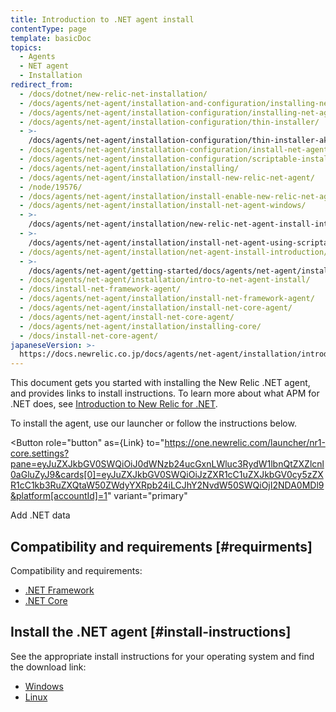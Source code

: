 ```yaml
---
title: Introduction to .NET agent install
contentType: page
template: basicDoc
topics:
  - Agents
  - NET agent
  - Installation
redirect_from:
  - /docs/dotnet/new-relic-net-installation/
  - /docs/agents/net-agent/installation-and-configuration/installing-net-agent/
  - /docs/agents/net-agent/installation-configuration/installing-net-agent/
  - /docs/agents/net-agent/installation-configuration/thin-installer/
  - >-
    /docs/agents/net-agent/installation-configuration/thin-installer-aka-installer-w-organic-ground-unicorn-horn/
  - /docs/agents/net-agent/installation-configuration/install-net-agent/
  - /docs/agents/net-agent/installation-configuration/scriptable-installer/
  - /docs/agents/net-agent/installation/installing/
  - /docs/agents/net-agent/installation/install-new-relic-net-agent/
  - /node/19576/
  - /docs/agents/net-agent/installation/install-enable-new-relic-net-agent/
  - /docs/agents/net-agent/installation/install-net-agent-windows/
  - >-
    /docs/agents/net-agent/installation/new-relic-net-agent-install-introduction/
  - >-
    /docs/agents/net-agent/installation/install-net-agent-using-scriptable-installer/
  - /docs/agents/net-agent/installation/net-agent-install-introduction/
  - >-
    /docs/agents/net-agent/getting-started/docs/agents/net-agent/installation/net-agent-install-introduction/
  - /docs/agents/net-agent/installation/intro-to-net-agent-install/
  - /docs/install-net-framework-agent/
  - /docs/agents/net-agent/installation/install-net-framework-agent/
  - /docs/agents/net-agent/installation/install-net-core-agent/
  - /docs/agents/net-agent/install-net-core-agent/
  - /docs/agents/net-agent/installation/installing-core/
  - /docs/install-net-core-agent/
japaneseVersion: >-
  https://docs.newrelic.co.jp/docs/agents/net-agent/installation/introduction-net-agent-install
---
```



This document gets you started with installing the New Relic .NET agent, and provides links to install instructions. To learn more about what APM for .NET does, see [Introduction to New Relic for .NET](/docs/agents/net-agent/getting-started/introduction-new-relic-net).

To install the agent, use our launcher or follow the instructions below.

<Button
  role="button"
  as={Link}
  to="https://one.newrelic.com/launcher/nr1-core.settings?pane=eyJuZXJkbGV0SWQiOiJ0dWNzb24ucGxnLWluc3RydW1lbnQtZXZlcnl0aGluZyJ9&cards[0]=eyJuZXJkbGV0SWQiOiJzZXR1cC1uZXJkbGV0cy5zZXR1cC1kb3RuZXQtaW50ZWdyYXRpb24iLCJhY2NvdW50SWQiOjI2NDA0MDl9&platform[accountId]=1"
  variant="primary"
>
  Add .NET data
</Button>

## Compatibility and requirements [#requirments]

Compatibility and requirements:

* [.NET Framework](/docs/agents/net-agent/getting-started/compatibility-requirements-net-framework-agent)
* [.NET Core](/docs/agents/net-agent/getting-started/compatibility-requirements-net-core-agent)

## Install the .NET agent [#install-instructions]

See the appropriate install instructions for your operating system and find the download link:

* [Windows](/docs/agents/net-agent/installation/install-net-agent-windows)
* [Linux](/docs/agents/net-agent/installation/install-net-agent-linux)
